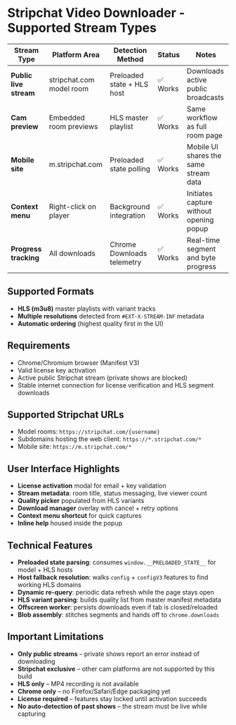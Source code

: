# Stripchat Video Downloader - Supported Stream Types

| Stream Type            | Platform Area           | Detection Method           | Status     | Notes                                      |
| ---------------------- | ----------------------- | -------------------------- | ---------- | ------------------------------------------ |
| **Public live stream** | stripchat.com model room| Preloaded state + HLS host | ✅ Works   | Downloads active public broadcasts        |
| **Cam preview**        | Embedded room previews  | HLS master playlist        | ✅ Works   | Same workflow as full room page           |
| **Mobile site**        | m.stripchat.com         | Preloaded state polling    | ✅ Works   | Mobile UI shares the same stream data     |
| **Context menu**       | Right-click on player   | Background integration     | ✅ Works   | Initiates capture without opening popup   |
| **Progress tracking**  | All downloads           | Chrome Downloads telemetry | ✅ Works   | Real-time segment and byte progress       |

## Supported Formats

- **HLS (m3u8)** master playlists with variant tracks
- **Multiple resolutions** detected from `#EXT-X-STREAM-INF` metadata
- **Automatic ordering** (highest quality first in the UI)

## Requirements

- Chrome/Chromium browser (Manifest V3)
- Valid license key activation
- Active public Stripchat stream (private shows are blocked)
- Stable internet connection for license verification and HLS segment downloads

## Supported Stripchat URLs

- Model rooms: `https://stripchat.com/{username}`
- Subdomains hosting the web client: `https://*.stripchat.com/*`
- Mobile site: `https://m.stripchat.com/*`

## User Interface Highlights

- **License activation** modal for email + key validation
- **Stream metadata**: room title, status messaging, live viewer count
- **Quality picker** populated from HLS variants
- **Download manager** overlay with cancel + retry options
- **Context menu shortcut** for quick captures
- **Inline help** housed inside the popup

## Technical Features

- **Preloaded state parsing**: consumes `window.__PRELOADED_STATE__` for model + HLS hosts
- **Host fallback resolution**: walks `config` + `configV3` features to find working HLS domains
- **Dynamic re-query**: periodic data refresh while the page stays open
- **HLS variant parsing**: builds quality list from master manifest metadata
- **Offscreen worker**: persists downloads even if tab is closed/reloaded
- **Blob assembly**: stitches segments and hands off to `chrome.downloads`

## Important Limitations

- **Only public streams** – private shows report an error instead of downloading
- **Stripchat exclusive** – other cam platforms are not supported by this build
- **HLS only** – MP4 recording is not available
- **Chrome only** – no Firefox/Safari/Edge packaging yet
- **License required** – features stay locked until activation succeeds
- **No auto-detection of past shows** – the stream must be live while capturing
